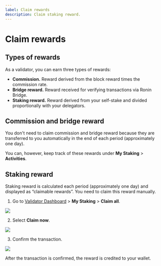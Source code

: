 ```yaml
---
label: Claim rewards
description: Claim staking reward.
---
```



# Claim rewards

## Types of rewards
As a validator, you can earn three types of rewards:
* **Commission.** Reward derived from the block reward times the commission rate.
* **Bridge reward.** Reward received for verifying transactions via Ronin Bridge. 
* **Staking reward.** Reward derived from your self-stake and divided proportionally with your delegators.

## Commission and bridge reward
You don't need to claim commission and bridge reward
because they are transferred to you automatically
in the end of each period (approximately one day). 

You can, however, keep track of these rewards under
**My Staking** > **Activities**.

## Staking reward
Staking reward is calculated each period (approximately one day)
and displayed as “claimable rewards”. 
You need to claim this reward manually.

1. Go to [Validator Dashboard](https://validator.roninchain.com) >
**My Staking** > **Claim all**.
<img src={stepOne} width={1280} />

2. Select **Claim now**.
<img src={stepTwo} width={400} />

3. Confirm the transaction.
<img src={confirmTransaction} width={400} />

After the transaction is confirmed, the reward is credited to your wallet.
